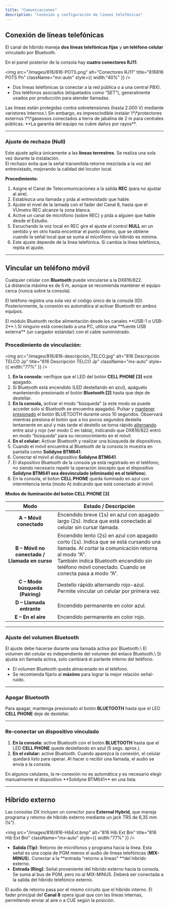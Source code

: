 ```yaml
---
title: "Comunicaciones"
description: "Conexión y configuración de líneas telefónicas"
---
```



## Conexión de líneas telefónicas

El canal de híbrido maneja **dos líneas telefónicas fijas** y **un teléfono celular** vinculado por Bluetooth.

En el panel posterior de la consola hay **cuatro conectores RJ11**:

<img
  src="/images/816/816-POTS.png"
  alt="Conectores RJ11"
  title="816816 POTS Pn"
  className="mx-auto"
  style={{ width:"40%" }}
/>

- Dos líneas telefónicas (a conectar a la red pública o a una central PBX).
- Dos teléfonos asociados (etiquetados como “SET”), generalmente usados por producción para atender llamadas.

<Warning>
  Las líneas están protegidas contra sobretensiones (hasta 2.000 V) mediante varistores internos.\
  Sin embargo, es imprescindible instalar \*\*protectores externos \*\*gaseosos conectados a tierra de jabalina de 2 m para centrales públicas. **La garantía del equipo no cubre daños por rayos**.
</Warning>

<tierras />

---

### Ajuste de rechazo (Null)

Este ajuste aplica únicamente a las **líneas terrestres**. Se realiza una sola vez durante la instalación.\
El rechazo evita que la señal transmitida retorne mezclada a la voz del entrevistado, mejorando la calidad del locutor local.

**Procedimiento:**

1. Asigne el Canal de Telecomunicaciones a la salida **REC** (para no ajustar al aire).
2. Establezca una llamada y pida al entrevistado que hable.
3. Ajuste el nivel de la lamada con el fader del Canal 8, hasta que el VUmetro REC alcanze la zona blanca.
4. Active un canal de micrófono (sobre REC) y pida a alguien que hable desde el Estudio.
5. Escuchando la voz local en REC gire el ajuste el control **NULL** en un sentido y en otro hasta encontrar el punto óptimo, que se obtiene cuando la señal local que se suma al micrófono vía híbrido es mínima.
6. Este ajuste depende de la línea telefónica. Si cambia la línea telefónica, repita el ajuste.

---

## Vincular un teléfono móvil

Cualquier celular con **Bluetooth** puede vincularse a la DX816/822.\
La distancia máxima es de 5 m, aunque se recomienda mantener el equipo cerca (nunca sobre la consola).

El teléfono registra una sola vez el código único de la consola (ID). Posteriormente, la conexión es automática al activar Bluetooth en ambos equipos.

<Warning>
  El módulo Bluetooth recibe alimentación desde los canales **USB-1 o USB-2**.\
  Si ninguno está conectado a una PC, utilice una **fuente USB externa** (un cargador estándar) con el cable suministrado.
</Warning>

### **Procedimiento de vinculación:**

<img
  src="/images/816/816-descripción_TELCO.jpg"
  alt="816 Descripción TELCO Jp"
  title="816 Descripción TELCO Jp"
  className="mx-auto"
  style={{ width:"77%" }}
/>

1. **En la consola:** verifique que el LED del botón **CELL PHONE [3]** esté apagado.
2. Si Bluetooth está encendido (LED destellando en azul), apáguelo manteniendo presionado el botón **Bluetooth [2]** hasta que deje de destellar.
3. **En la consola,** activar el modo “búsqueda” (a este modo se puede acceder solo si Bluetooth se encuentra apagado). Pulsar y <u>mantener presionado</u> el botón BLUETOOTH durante unos 10 segundos. Observará mientras presiona el botón que a los pocos segundos destella lentamente en azul y más tarde el destello se torna rápido <u>alternando</u> entre azul y rojo (ver modo C en tabla), indicando que DX816/822 entró en modo “búsqueda” para su reconocimiento en el móvil.
4. **En el celular:** Activar Bluetooth y realizar una búsqueda de dispositivos.
5. Cuando el móvil encuentra al Bluetooth de la consola lo muestra en pantalla como **Solidyne BTM641**.
6. Conectar el móvil al dispositivo **Solidyne BTM641**.
7. El dispositivo Bluetooth de la consola ya está registrado en el teléfono; no siendo necesario repetir la operación (excepto que el dispositivo **Solidyne BTM641 sea desvinculado (eliminado) en el teléfono**).
8. En la consola, el boton **CELL PHONE** queda iluminado en azul con intermitencia lenta (modo A) indicando que está conectado al móvil.

**Modos de iluminación del botón CELL PHONE [3]**

| Modo                                          | Estado / Descripción                                                                                                                                                                                                                                   |
| :-------------------------------------------: | ------------------------------------------------------------------------------------------------------------------------------------------------------------------------------------------------------------------------------------------------------ |
| **A – Móvil conectado**                       | Encendido breve (1s) en azul con apagado largo (2s). Indica que está conectado al celular sin cursar llamada.                                                                                                                                          |
| **B – Móvil no conectado / Llamada en curso** | Encendido lento (2s) en azul con apagado corto (1s). Indica que se está cursando una llamada. Al cortar la comunicación retorna al modo “A”. <br />También indica Bluetooth encendido sin teléfono móvil conectado. Cuando se conecta pasa a modo “A”. |
| **C – Modo búsqueda (Pairing)**               | Destello rápido alternando rojo-azul. Permite vincular un celular por primera vez.                                                                                                                                                                     |
| **D – Llamada entrante**                      | Encendido permanente en color azul.                                                                                                                                                                                                                    |
| **E – En el aire**                            | Encendido permanente en color rojo.                                                                                                                                                                                                                    |

---

### Ajuste del volumen Bluetooth

<Danger>
  El ajuste debe hacerse durante una llamada activa por Bluetooth.\
  El volumen del celular es independiente del volumen del enlace Bluetooth.\
  Si ajusta sin llamada activa, solo cambiará el parlante interno del teléfono.
</Danger>

- El volumen Bluetooth queda almacenado en el teléfono.
- Se recomienda fijarlo al **máximo** para lograr la mejor relación señal-ruido.

---

### Apagar Bluetooth

Para apagar, mantenga presionado el botón **BLUETOOTH** hasta que el LED **CELL PHONE** deje de destellar.

---

### Re-conectar un dispositivo vinculado

1. **En la consola:** active Bluetooth con el botón **BLUETOOTH** hasta que el LED **CELL PHONE** quede destellando en azul (5 segs. aprox.).
2. **En el celular:** active Bluetooth. Cuando aparezca la conexión, el celular quedará listo para operar. Al hacer o recibir una llamada, el audio se envía a la consola.

<Note>
  En algunos celulares, la re-conexión no es automática y es necesario elegir manualmente el dispositivo **Solidyne BTM641** en una lista.
</Note>

---

## Híbrido externo

Las consolas DX incluyen un conector para **External Hybrid**, que maneja programa y retorno de híbrido externo mediante un jack TRS de 6,35 mm (¼”).

<img
  src="/images/816/816-HibExt.bmp"
  alt="816 Hib Ext Bm"
  title="816 Hib Ext Bm"
  className="mx-auto"
  style={{ width:"77%" }}
/>

- **Salida (Tip)**: Retorno de micrófonos y programa hacia la línea. Esta señal es una copia de PGM menos el audio de líneas telefónicas (**MIX-MINUS**). Conectar a la \*\*entrada "retorno a líneas" \*\*del híbrido externo.
- **Entrada (Ring)**: Señal proveniente del híbrido externo hacia la consola. Se suma al bus de PGM, pero no al MIX-MINUS. Deberá ser conectada a la salida del híbrido telefónico externo.

El audio de retorno pasa por el mismo circuito que el híbrido interno. El fader principal del **Canal 8** opera igual que con las líneas internas, permitiendo enviar al aire o a CUE según la posición.